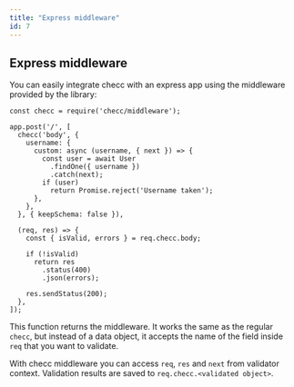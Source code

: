 ```yaml
---
title: "Express middleware"
id: 7
---
```


## Express middleware

You can easily integrate checc with an express app using the middleware provided by the library:

```
const checc = require('checc/middleware');

app.post('/', [
  checc('body', {
    username: {
      custom: async (username, { next }) => {
        const user = await User
          .findOne({ username })
          .catch(next);
        if (user)
          return Promise.reject('Username taken');
      },
    },
  }, { keepSchema: false }),

  (req, res) => {
    const { isValid, errors } = req.checc.body;

    if (!isValid)
      return res
        .status(400)
        .json(errors);

    res.sendStatus(200);
  },
]);
```

This function returns the middleware. It works the same as the regular `checc`, but instead of a data object, it accepts the name of the field inside `req` that you want to validate.

With checc middleware you can access `req`, `res` and `next` from validator context. Validation results are saved to `req.checc.<validated object>`.
